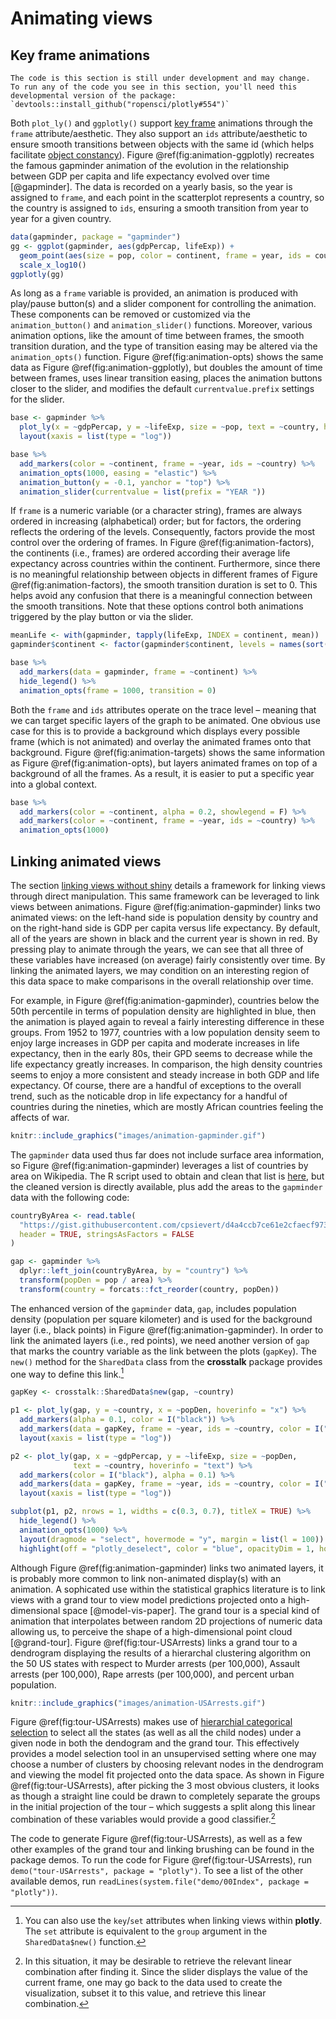# Animating views

## Key frame animations

```block
The code is this section is still under development and may change.
To run any of the code you see in this section, you'll need this developmental version of the package:
`devtools::install_github("ropensci/plotly#554")`
```

Both `plot_ly()` and `ggplotly()` support [key frame](https://en.wikipedia.org/wiki/Key_frame) animations through the `frame` attribute/aesthetic. They also support an `ids` attribute/aesthetic to ensure smooth transitions between objects with the same id (which helps facilitate [object constancy](https://bost.ocks.org/mike/constancy/)). Figure \@ref(fig:animation-ggplotly) recreates the famous gapminder animation of the evolution in the relationship between GDP per capita and life expectancy evolved over time [@gapminder]. The data is recorded on a yearly basis, so the year is assigned to `frame`, and each point in the scatterplot represents a country, so the country is assigned to `ids`, ensuring a smooth transition from year to year for a given country.

```r
data(gapminder, package = "gapminder")
gg <- ggplot(gapminder, aes(gdpPercap, lifeExp)) +
  geom_point(aes(size = pop, color = continent, frame = year, ids = country)) +
  scale_x_log10()
ggplotly(gg)
```

As long as a `frame` variable is provided, an animation is produced with play/pause button(s) and a slider component for controlling the animation. These components can be removed or customized via the `animation_button()` and `animation_slider()` functions. Moreover, various animation options, like the amount of time between frames, the smooth transition duration, and the type of transition easing may be altered via the `animation_opts()` function. Figure \@ref(fig:animation-opts) shows the same data as Figure \@ref(fig:animation-ggplotly), but doubles the amount of time between frames, uses linear transition easing, places the animation buttons closer to the slider, and modifies the default `currentvalue.prefix` settings for the slider.

```r
base <- gapminder %>%
  plot_ly(x = ~gdpPercap, y = ~lifeExp, size = ~pop, text = ~country, hoverinfo = "text") %>%
  layout(xaxis = list(type = "log"))

base %>%
  add_markers(color = ~continent, frame = ~year, ids = ~country) %>%
  animation_opts(1000, easing = "elastic") %>%
  animation_button(y = -0.1, yanchor = "top") %>%
  animation_slider(currentvalue = list(prefix = "YEAR "))
```

If `frame` is a numeric variable (or a character string), frames are always ordered in increasing (alphabetical) order; but for factors, the ordering reflects the ordering of the levels. Consequently, factors provide the most control over the ordering of frames. In Figure \@ref(fig:animation-factors), the continents (i.e., frames) are ordered according their average life expectancy across countries within the continent. Furthermore, since there is no meaningful relationship between objects in different frames of Figure \@ref(fig:animation-factors), the smooth transition duration is set to 0. This helps avoid any confusion that there is a meaningful connection between the smooth transitions. Note that these options control both animations triggered by the play button or via the slider. 

```r
meanLife <- with(gapminder, tapply(lifeExp, INDEX = continent, mean))
gapminder$continent <- factor(gapminder$continent, levels = names(sort(meanLife)))

base %>%
  add_markers(data = gapminder, frame = ~continent) %>%
  hide_legend() %>%
  animation_opts(frame = 1000, transition = 0)
```

Both the `frame` and `ids` attributes operate on the trace level -- meaning that we can target specific layers of the graph to be animated. One obvious use case for this is to provide a background which displays every possible frame (which is not animated) and overlay the animated frames onto that background. Figure \@ref(fig:animation-targets) shows the same information as Figure \@ref(fig:animation-opts), but layers animated frames on top of a background of all the frames. As a result, it is easier to put a specific year into a global context.

```r
base %>%
  add_markers(color = ~continent, alpha = 0.2, showlegend = F) %>%
  add_markers(color = ~continent, frame = ~year, ids = ~country) %>%
  animation_opts(1000)
```

## Linking animated views

The section [linking views without shiny](#linking-views-without-shiny) details a framework for linking views through direct manipulation. This same framework can be leveraged to link views between animations. Figure \@ref(fig:animation-gapminder) links two animated views: on the left-hand side is population density by country and on the right-hand side is GDP per capita versus life expectancy. By default, all of the years are shown in black and the current year is shown in red. By pressing play to animate through the years, we can see that all three of these variables have increased (on average) fairly consistently over time. By linking the animated layers, we may condition on an interesting region of this data space to make comparisons in the overall relationship over time. 

For example, in Figure \@ref(fig:animation-gapminder), countries below the 50th percentile in terms of population density are highlighted in blue, then the animation is played again to reveal a fairly interesting difference in these groups. From 1952 to 1977, countries with a low population density seem to enjoy large increases in GDP per capita and moderate increases in life expectancy, then in the early 80s, their GPD seems to decrease while the life expectancy greatly increases. In comparison, the high density countries seems to enjoy a more consistent and steady increase in both GDP and life expectancy. Of course, there are a handful of exceptions to the overall trend, such as the noticable drop in life expectancy for a handful of countries during the nineties, which are mostly African countries feeling the affects of war.

```r
knitr::include_graphics("images/animation-gapminder.gif")
```

The `gapminder` data used thus far does not include surface area information, so Figure \@ref(fig:animation-gapminder) leverages a list of countries by area on Wikipedia. The R script used to obtain and clean that list is [here](https://gist.github.com/cpsievert/d4a4ccb7ce61e2cfaecf9736de4f67fa), but the cleaned version is directly available, plus add the areas to the `gapminder` data with the following code:

```r
countryByArea <- read.table(
  "https://gist.githubusercontent.com/cpsievert/d4a4ccb7ce61e2cfaecf9736de4f67fa/raw/9b7d01c2c939d721bdf2f47a6596ac4c055205d3/countryByArea.txt",
  header = TRUE, stringsAsFactors = FALSE
)

gap <- gapminder %>%
  dplyr::left_join(countryByArea, by = "country") %>%
  transform(popDen = pop / area) %>%
  transform(country = forcats::fct_reorder(country, popDen))
```

The enhanced version of the `gapminder` data, `gap`, includes population density (population per square kilometer) and is used for the background layer (i.e., black points) in Figure \@ref(fig:animation-gapminder). In order to link the animated layers (i.e., red points), we need another version of `gap` that marks the country variable as the link between the plots (`gapKey`). The `new()` method for the `SharedData` class from the **crosstalk** package provides one way to define this link.^[You can also use the `key`/`set` attributes when linking views within **plotly**. The `set` attribute is equivalent to the `group` argument in the `SharedData$new()` function.]

```r
gapKey <- crosstalk::SharedData$new(gap, ~country)

p1 <- plot_ly(gap, y = ~country, x = ~popDen, hoverinfo = "x") %>%
  add_markers(alpha = 0.1, color = I("black")) %>%
  add_markers(data = gapKey, frame = ~year, ids = ~country, color = I("red")) %>%
  layout(xaxis = list(type = "log"))

p2 <- plot_ly(gap, x = ~gdpPercap, y = ~lifeExp, size = ~popDen, 
              text = ~country, hoverinfo = "text") %>%
  add_markers(color = I("black"), alpha = 0.1) %>%
  add_markers(data = gapKey, frame = ~year, ids = ~country, color = I("red")) %>%
  layout(xaxis = list(type = "log"))

subplot(p1, p2, nrows = 1, widths = c(0.3, 0.7), titleX = TRUE) %>%
  hide_legend() %>%
  animation_opts(1000) %>%
  layout(dragmode = "select", hovermode = "y", margin = list(l = 100)) %>%
  highlight(off = "plotly_deselect", color = "blue", opacityDim = 1, hoverinfo = "none")
```

Although Figure \@ref(fig:animation-gapminder) links two animated layers, it is probably more common to link non-animated display(s) with an animation. A sophicated use within the statistical graphics literature is to link views with a grand tour to view model predictions projected onto a high-dimensional space [@model-vis-paper]. The grand tour is a special kind of animation that interpolates between random 2D projections of numeric data allowing us, to perceive the shape of a high-dimensional point cloud [@grand-tour]. Figure \@ref(fig:tour-USArrests) links a grand tour to a dendrogram displaying the results of a hierarchal clustering algorithm on the 50 US states with respect to Murder arrests (per 100,000), Assault arrests (per 100,000), Rape arrests (per 100,000), and percent urban population.

```r
knitr::include_graphics("images/animation-USArrests.gif")
```

Figure \@ref(fig:tour-USArrests) makes use of [hierarchial categorical selection](#hierarchial-categorical-selection) to select all the states (as well as all the child nodes) under a given node in both the dendogram and the grand tour. This effectively provides a model selection tool in an unsupervised setting where one may choose a number of clusters by choosing relevant nodes in the dendrogram and viewing the model fit projected onto the data space. As shown in Figure \@ref(fig:tour-USArrests), after picking the 3 most obvious clusters, it looks as though a straight line could be drawn to completely separate the groups in the initial projection of the tour -- which suggests a split along this linear combination of these variables would provide a good classifier.^[In this situation, it may be desirable to retrieve the relevant linear combination after finding it. Since the slider displays the value of the current frame, one may go back to the data used to create the visualization, subset it to this value, and retrieve this linear combination.]

The code to generate Figure \@ref(fig:tour-USArrests), as well as a few other examples of the grand tour and linking brushing can be found in the package demos. To run the code for Figure \@ref(fig:tour-USArrests), run `demo("tour-USArrests", package = "plotly")`. To see a list of the other available demos, run `readLines(system.file("demo/00Index", package = "plotly"))`.


<!--
IDEAS:
  * Grand tour
  * Demonstrate high variance in density estimation via binning (i.e., same data and different anchor points for the bins can result in very different values for the binned frequencies)
  -->